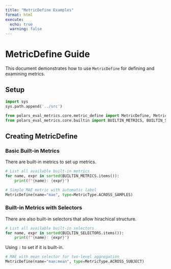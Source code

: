 ```yaml
---
title: "MetricDefine Examples"
format: html
execute:
  echo: true
  warning: false
---
```


# MetricDefine Guide

This document demonstrates how to use `MetricDefine` for defining and examining metrics.

## Setup

```python
import sys
sys.path.append('../src')

from polars_eval_metrics.core.metric_define import MetricDefine, MetricType, SharedType
from polars_eval_metrics.core.builtin import BUILTIN_METRICS, BUILTIN_SELECTORS
```

## Creating MetricDefine

### Basic Built-in Metrics

There are built-in metrics to set up metrics. 

```python
# List all available built-in metrics
for name, expr in sorted(BUILTIN_METRICS.items()):
    print(f"{name}: {expr}")
```

```python
# Simple MAE metric with automatic label
MetricDefine(name="mae", type=MetricType.ACROSS_SAMPLES)
```

### Built-in Metrics with Selectors

There are also built-in selectors that allow hirachical 
structure. 

```python
# List all available built-in selectors
for name, expr in sorted(BUILTIN_SELECTORS.items()):
    print(f"{name}: {expr}")
```

Using `:` to set <agg_expr:selector_expr> if it is built-in.

```python
# MAE with mean selector for two-level aggregation
MetricDefine(name="mae:mean", type=MetricType.ACROSS_SUBJECT)
```